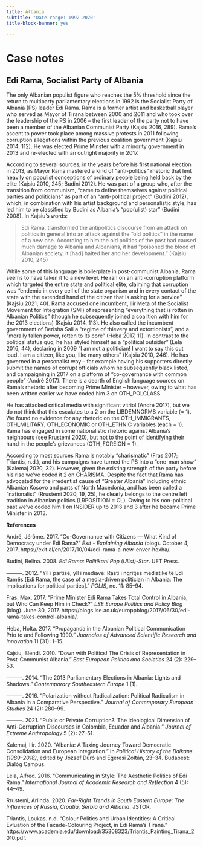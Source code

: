```yaml
---
title: Albania
subtitle: 'Date range: 1992-2020'
title-block-banner: yes

---
```


# Case notes

## Edi Rama, Socialist Party of Albania

The only Albanian populist figure who reaches the 5% threshold since the
return to multiparty parliamentary elections in 1992 is the Socialist
Party of Albania (PS) leader Edi Rama. Rama is a former artist and
basketball player who served as Mayor of Tirana between 2000 and 2011
and who took over the leadership of the PS in 2006 -- the first leader
of the party not to have been a member of the Albanian Communist Party
(Kajsiu 2016, 289). Rama's ascent to power took place among massive
protests in 2011 following corruption allegations within the previous
coalition government (Kajsiu 2014, 112). He was elected Prime Minster
with a minority government in 2013 and re-elected with an outright
majority in 2017.

According to several sources, in the years before his first national
election in 2013, as Mayor Rama mastered a kind of "anti-politics"
rhetoric that lent heavily on populist conceptions of ordinary people
being held back by the elite (Kajsiu 2010, 245; Budini 2012). He was
part of a group who, after the transition from communism, "came to
define themselves against political parties and politicians" as part of
an "anti-political project" (Budini 2012), which, in combination with
his artist background and personalistic style, has led him to be
classified by Budini as Albania's "pop(ulist) star" (Budini 2008). In
Kajsiu's words:

> Edi Rama, trans­formed the antipolitics discourse from an attack on
> politics in general into an attack against the "old politics" in the
> name of a new one. According to him the old politics of the past had
> caused much damage to Albania and Albanians, it had "poisoned the
> blood of Albanian society, it \[had\] halted her and her development."
> (Kajsiu 2010, 245)

While some of this language is boilerplate in post-communist Albania,
Rama seems to have taken it to a new level. He ran on an anti-corruption
platform which targeted the entire state and political elite, claiming
that corruption was "endemic in every cell of the state organism and in
every contact of the state with the extended hand of the citizen that is
asking for a service" (Kajsiu 2021, 40). Rama accused one incumbent,
Ilir Meta of the Socialist Movement for Integration (SMI) of
representing "everything that is rotten in Albanian Politics" (though he
subsequently joined a coalition with him for the 2013 elections) (Kajsiu
2014, 113). He also called the incumbent government of Berisha Sali a
"regime of thievery and extortionists", and a "morally fallen power,
rotten to its core" (Heba 2017, 11). In contrast to the political status
quo, he has styled himself as a "political outsider" (Lela 2016, 44),
declaring in 2009 "I am not a politician! I want to say this out loud. I
am a citizen, like you, like many others" (Kajsiu 2010, 246). He has
governed in a personalist way -- for example having his supporters
directly submit the names of corrupt officials whom he subsequently
black listed, and campaigning in 2017 on a platform of "co-governance
with common people" (André 2017). There is a dearth of English language
sources on Rama's rhetoric after becoming Prime Minister -- however,
owing to what has been written earlier we have coded him 3 on
OTH_POLCLASS.

He has attacked critical media with significant vitriol (André 2017),
but we do not think that this escalates to a 2 on the LIBDEMNORMS
variable (= 1). We found no evidence for any rhetoric on the
OTH_IMMIGRANTS, OTH_MILITARY, OTH_ECONOMIC or OTH_ETHNIC variables (each
= 1). Rama has engaged in some nationalistic rhetoric against Albania's
neighbours (see Rrustemi 2020), but not to the point of identifying
their hand in the people's grievances (OTH_FOREIGN = 1).

According to most sources Rama is notably "charismatic" (Fras 2017;
Triantis, n.d.), and his campaigns have turned the PS into a "one-man
show" (Kalemaj 2020, 32). However, given the existing strength of the
party before his rise we've coded it 2 on CHARISMA. Despite the fact
that Rama has advocated for the irredentist cause of "Greater Albania"
including ethnic Albanian Kosovo and parts of North Macedonia, and has
been called a "nationalist" (Rrustemi 2020, 19, 25), he clearly belongs
to the centre left tradition in Albanian politics (LRPOSITION = CL).
Owing to his non-political past we've coded him 1 on INSIDER up to 2013
and 3 after he became Prime Minister in 2013.

**References**

André, Jérôme. 2017. "Co-Governance with Citizens --- What Kind of
Democracy under Edi Rama?" *Exit - Explaining Albania* (blog). October
4, 2017. https://exit.al/en/2017/10/04/edi-rama-a-new-enver-hoxha/.

Budini, Belina. 2008. *Edi Rama: Politikani Pop (Ulist)-Star*. UET
Press.

---------. 2012. "Yll i partisë, yll i mediave: Rasti i ngritjes
mediatike të Edi Ramës \[Edi Rama, the case of a media-driven politician
in Albania: The implications for political parties\]." *POLIS*, no. 11:
85--94.

Fras, Max. 2017. "Prime Minister Edi Rama Takes Total Control in
Albania, but Who Can Keep Him in Check?" *LSE Europe Politics and Policy
Blog* (blog). June 30, 2017.
https://blogs.lse.ac.uk/europpblog/2017/06/30/edi-rama-takes-control-albania/.

Heba, Holta. 2017. "Propaganda in the Albanian Political Communication
Prio to and Following 1990." *Juornalos of Advanced Scientific Research
and Innovation* 11 (31): 1--15.

Kajsiu, Blendi. 2010. "Down with Politics! The Crisis of Representation
in Post-Communist Albania." *East European Politics and Societies* 24
(2): 229--53.

---------. 2014. "The 2013 Parliamentary Elections in Albania: Lights
and Shadows." *Contemporary Southeastern Europe* 1 (1).

---------. 2016. "Polarization without Radicalization: Political
Radicalism in Albania in a Comparative Perspective." *Journal of
Contemporary European Studies* 24 (2): 280--99.

---------. 2021. "Public or Private Corruption?: The Ideological
Dimension of Anti-Corruption Discourses in Colombia, Ecuador and
Albania." *Journal of Extreme Anthropology* 5 (2): 27--51.

Kalemaj, Ilir. 2020. "Albania: A Taxing Journey Toward Democratic
Consolidation and European Integration." In *Political History of the
Balkans (1989--2018)*, edited by József Dúró and Egeresi Zoltán, 23--34.
Budapest: Dialóg Campus.

Lela, Alfred. 2016. "Communicating in Style: The Aesthetic Politics of
Edi Rama." *International Journal of Academic Research and Reflection* 4
(5): 44--49.

Rrustemi, Arlinda. 2020. *Far-Right Trends in South Eastern Europe: The
Influences of Russia, Croatia, Serbia and Albania*. JSTOR.

Triantis, Loukas. n.d. "Colour Politics and Urban Identities: A Critical
Evluation of the Facade-Colouring Project, in Edi Rama's Tirana."
https://www.academia.edu/download/35308323/Triantis_Painting_Tirana_2010.pdf.
